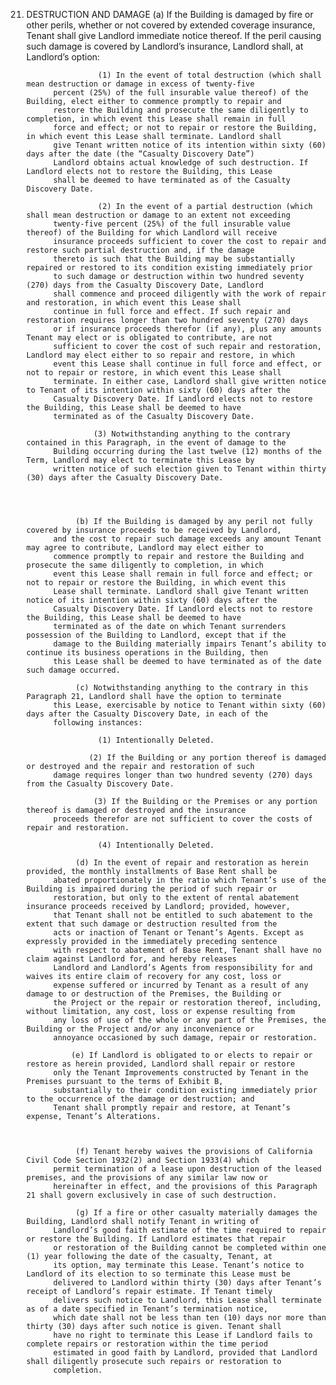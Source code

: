 21. DESTRUCTION AND DAMAGE
                   (a) If the Building is damaged by fire or other perils, whether or not covered by extended coverage insurance,
              Tenant shall give Landlord immediate notice thereof. If the peril causing such damage is covered by Landlord’s
              insurance, Landlord shall, at Landlord’s option:

                        (1) In the event of total destruction (which shall mean destruction or damage in excess of twenty-five
              percent (25%) of the full insurable value thereof) of the Building, elect either to commence promptly to repair and
              restore the Building and prosecute the same diligently to completion, in which event this Lease shall remain in full
              force and effect; or not to repair or restore the Building, in which event this Lease shall terminate. Landlord shall
              give Tenant written notice of its intention within sixty (60) days after the date (the “Casualty Discovery Date”)
              Landlord obtains actual knowledge of such destruction. If Landlord elects not to restore the Building, this Lease
              shall be deemed to have terminated as of the Casualty Discovery Date.

                        (2) In the event of a partial destruction (which shall mean destruction or damage to an extent not exceeding
              twenty-five percent (25%) of the full insurable value thereof) of the Building for which Landlord will receive
              insurance proceeds sufficient to cover the cost to repair and restore such partial destruction and, if the damage
              thereto is such that the Building may be substantially repaired or restored to its condition existing immediately prior
              to such damage or destruction within two hundred seventy (270) days from the Casualty Discovery Date, Landlord
              shall commence and proceed diligently with the work of repair and restoration, in which event this Lease shall
              continue in full force and effect. If such repair and restoration requires longer than two hundred seventy (270) days
              or if insurance proceeds therefor (if any), plus any amounts Tenant may elect or is obligated to contribute, are not
              sufficient to cover the cost of such repair and restoration, Landlord may elect either to so repair and restore, in which
              event this Lease shall continue in full force and effect, or not to repair or restore, in which event this Lease shall
              terminate. In either case, Landlord shall give written notice to Tenant of its intention within sixty (60) days after the
              Casualty Discovery Date. If Landlord elects not to restore the Building, this Lease shall be deemed to have
              terminated as of the Casualty Discovery Date.

                       (3) Notwithstanding anything to the contrary contained in this Paragraph, in the event of damage to the
              Building occurring during the last twelve (12) months of the Term, Landlord may elect to terminate this Lease by
              written notice of such election given to Tenant within thirty (30) days after the Casualty Discovery Date.




                   (b) If the Building is damaged by any peril not fully covered by insurance proceeds to be received by Landlord,
              and the cost to repair such damage exceeds any amount Tenant may agree to contribute, Landlord may elect either to
              commence promptly to repair and restore the Building and prosecute the same diligently to completion, in which
              event this Lease shall remain in full force and effect; or not to repair or restore the Building, in which event this
              Lease shall terminate. Landlord shall give Tenant written notice of its intention within sixty (60) days after the
              Casualty Discovery Date. If Landlord elects not to restore the Building, this Lease shall be deemed to have
              terminated as of the date on which Tenant surrenders possession of the Building to Landlord, except that if the
              damage to the Building materially impairs Tenant’s ability to continue its business operations in the Building, then
              this Lease shall be deemed to have terminated as of the date such damage occurred.

                   (c) Notwithstanding anything to the contrary in this Paragraph 21, Landlord shall have the option to terminate
              this Lease, exercisable by notice to Tenant within sixty (60) days after the Casualty Discovery Date, in each of the
              following instances:

                        (1) Intentionally Deleted.

                      (2) If the Building or any portion thereof is damaged or destroyed and the repair and restoration of such
              damage requires longer than two hundred seventy (270) days from the Casualty Discovery Date.

                       (3) If the Building or the Premises or any portion thereof is damaged or destroyed and the insurance
              proceeds therefor are not sufficient to cover the costs of repair and restoration.

                        (4) Intentionally Deleted.

                   (d) In the event of repair and restoration as herein provided, the monthly installments of Base Rent shall be
              abated proportionately in the ratio which Tenant’s use of the Building is impaired during the period of such repair or
              restoration, but only to the extent of rental abatement insurance proceeds received by Landlord; provided, however,
              that Tenant shall not be entitled to such abatement to the extent that such damage or destruction resulted from the
              acts or inaction of Tenant or Tenant’s Agents. Except as expressly provided in the immediately preceding sentence
              with respect to abatement of Base Rent, Tenant shall have no claim against Landlord for, and hereby releases
              Landlord and Landlord’s Agents from responsibility for and waives its entire claim of recovery for any cost, loss or
              expense suffered or incurred by Tenant as a result of any damage to or destruction of the Premises, the Building or
              the Project or the repair or restoration thereof, including, without limitation, any cost, loss or expense resulting from
              any loss of use of the whole or any part of the Premises, the Building or the Project and/or any inconvenience or
              annoyance occasioned by such damage, repair or restoration.

                  (e) If Landlord is obligated to or elects to repair or restore as herein provided, Landlord shall repair or restore
              only the Tenant Improvements constructed by Tenant in the Premises pursuant to the terms of Exhibit B,
              substantially to their condition existing immediately prior to the occurrence of the damage or destruction; and
              Tenant shall promptly repair and restore, at Tenant’s expense, Tenant’s Alterations.



                   (f) Tenant hereby waives the provisions of California Civil Code Section 1932(2) and Section 1933(4) which
              permit termination of a lease upon destruction of the leased premises, and the provisions of any similar law now or
              hereinafter in effect, and the provisions of this Paragraph 21 shall govern exclusively in case of such destruction.

                   (g) If a fire or other casualty materially damages the Building, Landlord shall notify Tenant in writing of
              Landlord’s good faith estimate of the time required to repair or restore the Building. If Landlord estimates that repair
              or restoration of the Building cannot be completed within one (1) year following the date of the casualty, Tenant, at
              its option, may terminate this Lease. Tenant’s notice to Landlord of its election to so terminate this Lease must be
              delivered to Landlord within thirty (30) days after Tenant’s receipt of Landlord’s repair estimate. If Tenant timely
              delivers such notice to Landlord, this Lease shall terminate as of a date specified in Tenant’s termination notice,
              which date shall not be less than ten (10) days nor more than thirty (30) days after such notice is given. Tenant shall
              have no right to terminate this Lease if Landlord fails to complete repairs or restoration within the time period
              estimated in good faith by Landlord, provided that Landlord shall diligently prosecute such repairs or restoration to
              completion.
